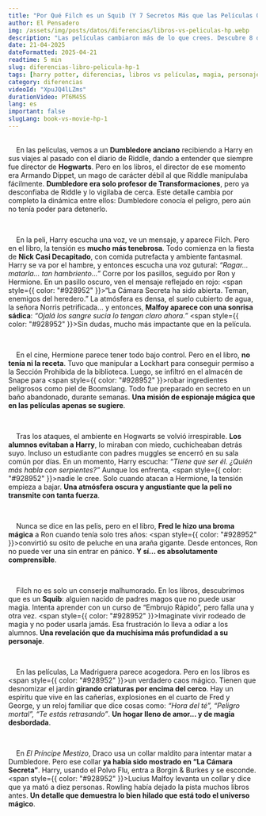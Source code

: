 ```yaml
---
title: "Por Qué Filch es un Squib (Y 7 Secretos Más que las Películas Omitieron)"
author: El Pensadero
img: /assets/img/posts/datos/diferencias/libros-vs-peliculas-hp.webp
description: "Las películas cambiaron más de lo que crees. Descubre 8 diferencias clave, desde la *verdadera* razón de la fobia de Ron a las arañas hasta el secreto de Filch. Estos detalles no son trivia: cambian toda la historia."
date: 21-04-2025
dateFormatted: 2025-04-21
readtime: 5 min
slug: diferencias-libro-pelicula-hp-1
tags: [harry potter, diferencias, libros vs películas, magia, personajes, libros vs peliculas, diferencias libros peliculas, filch squib, fobia de ron, secretos de libros, que omitieron las peliculas]
category: diferencias
videoId: "XpuJQ4lLZms"
durationVideo: PT6M45S
lang: es
important: false
slugLang: book-vs-movie-hp-1
---
```



<Article>
    <Section title="📘1. ¿Dumbledore *Realmente* Era el Director en la Época de Riddle?">
    En las películas, vemos a un <strong>Dumbledore anciano</strong> recibiendo a Harry en sus viajes al pasado con el diario de Riddle, dando a entender que siempre fue director de <strong>Hogwarts</strong>. Pero en los libros, el director de ese momento era <span style={{ color: "#928952", fontWeight: "bold" }}>Armando Dippet</span>, un mago de carácter débil al que Riddle manipulaba fácilmente. <strong>Dumbledore era solo profesor de Transformaciones</strong>, pero ya desconfiaba de Riddle y lo vigilaba de cerca. Este detalle cambia por completo la dinámica entre ellos: <span style={{ color: "#928952" }}>Dumbledore conocía el peligro, pero aún no tenía poder para detenerlo</span>.
  </Section>

    <Section title="👂2. La Cámara Secreta (La Versión del Libro Mucho Más Tenebrosa)">
    En la peli, Harry escucha una voz, ve un mensaje, y aparece Filch. Pero en el libro, la tensión es <strong>mucho más tenebrosa</strong>. Todo comienza en la fiesta de <strong>Nick Casi Decapitado</strong>, con comida putrefacta y ambiente fantasmal. Harry se va por el hambre, y entonces escucha una voz gutural: <em>“Ragar... matarla... tan hambriento...”</em> Corre por los pasillos, seguido por Ron y Hermione. En un pasillo oscuro, ven el mensaje reflejado en rojo: <span style={{ color: "#928952" }}>“La Cámara Secreta ha sido abierta. Teman, enemigos del heredero.”</span> La atmósfera es densa, el suelo cubierto de agua, la señora Norris petrificada... y entonces, <strong>Malfoy aparece con una sonrisa sádica</strong>: <em>“Ojalá los sangre sucia lo tengan claro ahora.”</em> <span style={{ color: "#928952" }}>Sin dudas, mucho más impactante que en la película.</span>
  </Section>

    <Section title="🧪3. Hermione, la Ladrilla: Robando para la Poción Multijugos">
    En el cine, Hermione parece tener todo bajo control. Pero en el libro, <strong>no tenía ni la receta</strong>. Tuvo que manipular a Lockhart para conseguir permiso a la Sección Prohibida de la biblioteca. Luego, se infiltró en el almacén de Snape para <span style={{ color: "#928952" }}>robar ingredientes peligrosos</span> como piel de Boomslang. Todo fue preparado en secreto en un baño abandonado, durante semanas. <strong>Una misión de espionaje mágica que en las películas apenas se sugiere</strong>.
  </Section>

    <Section title="😨4. La Paranoia: Harry, el 'Heredero de Slytherin'">
    Tras los ataques, el ambiente en Hogwarts se volvió irrespirable. <strong>Los alumnos evitaban a Harry</strong>, lo miraban con miedo, cuchicheaban detrás suyo. Incluso un estudiante con padres muggles se encerró en su sala común por días. En un momento, Harry escucha: <em>“Tiene que ser él. ¿Quién más habla con serpientes?”</em> Aunque los enfrenta, <span style={{ color: "#928952" }}>nadie le cree</span>. Solo cuando atacan a Hermione, la tensión empieza a bajar. <strong>Una atmósfera oscura y angustiante que la peli no transmite con tanta fuerza</strong>.
  </Section>

    <Section title="🕷️5. La Verdadera Razón de la Fobia de Ron a las Arañas">
    Nunca se dice en las pelis, pero en el libro, <strong>Fred le hizo una broma mágica</strong> a Ron cuando tenía solo tres años: <span style={{ color: "#928952" }}>convirtió su osito de peluche en una araña gigante</span>. Desde entonces, Ron no puede ver una sin entrar en pánico. <strong>Y sí... es absolutamente comprensible</strong>.
  </Section>

    <Section title="🧹6. El Secreto Trágico de Filch: ¿Por Qué Odiaba a los Alumnos?">
    Filch no es solo un conserje malhumorado. En los libros, descubrimos que es un <strong>Squib</strong>: alguien nacido de padres magos que no puede usar magia. Intenta aprender con un curso de “Embrujo Rápido”, pero falla una y otra vez. <span style={{ color: "#928952" }}>Imaginate vivir rodeado de magia y no poder usarla jamás</span>. Esa frustración lo lleva a odiar a los alumnos. <strong>Una revelación que da muchísima más profundidad a su personaje</strong>.
  </Section>

    <Section title="🏠7. La Madriguera: Un Hogar de Amor y Caos Mágico">
    En las películas, La Madriguera parece acogedora. Pero en los libros es <span style={{ color: "#928952" }}>un verdadero caos mágico</span>. Tienen que desnomizar el jardín <strong>girando criaturas por encima del cerco</strong>. Hay un espíritu que vive en las cañerías, explosiones en el cuarto de Fred y George, y un reloj familiar que dice cosas como: <em>“Hora del té”, “Peligro mortal”, “Te estás retrasando”</em>. <strong>Un hogar lleno de amor... y de magia desbordada</strong>.
  </Section>

    <Section title="💀8. El Plan Maestro de Rowling: El Collar Maldito (Aviso de Spoilers)">
    En *El Príncipe Mestizo*, Draco usa un collar maldito para intentar matar a Dumbledore. Pero ese collar <strong>ya había sido mostrado en “La Cámara Secreta”</strong>. Harry, usando el Polvo Flu, entra a Borgin & Burkes y se esconde. <span style={{ color: "#928952" }}>Lucius Malfoy levanta un collar y dice que ya mató a diez personas</span>. Rowling había dejado la pista muchos libros antes. <strong>Un detalle que demuestra lo bien hilado que está todo el universo mágico</strong>.
  </Section>
</Article>